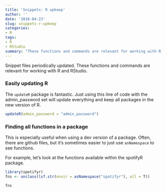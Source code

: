 ```yaml
---
title: 'Snippets: R upkeep'
author: ''
date: '2018-04-23'
slug: snippets-r-upkeep
categories: 
- R
tags:
- R
- RStudio
summary: "These functions and commands are relevant for working with R and RStudio."
---
```


Snippet files periodically updated. These functions and commands are relevant for working with R and RStudio. 

### Easily updating R

The `updateR` package is fantastic. Just using this line of code with the admin_password set will update everything and keep all packages in the new version of R. 

```r
updateR(admin_password = "admin_password")
```

### Finding all functions in a package

This is especially useful when using a dev version of a package. Often, there are github files, but it's sometimes easier to just use `asNamespace` to see functions. 

For example, let's look at the functions available within the spotifyR package. 

```r
library(spotifyr)
fns <- unclass(lsf.str(envir = asNamespace("spotifyr"), all = T))

fns
```





